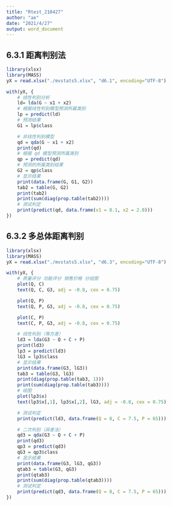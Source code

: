 ```yaml
---
title: "Rtest_210427"
author: "ae"
date: "2021/4/27"
output: word_document
---
```



## 6.3.1 距离判别法
```r
library(xlsx)
library(MASS)
yX = read.xlsx("./mvstats5.xlsx", "d6.1", encoding="UTF-8")

with(yX, {
    # 线性判别分析
    ld= lda(G ~ x1 + x2)
    # 根据线性判别模型预测所属类别
    lp = predict(ld)
    # 预测结果
    G1 = lp$class

    # 非线性判别模型
    qd = qda(G ~ x1 + x2)
    print(qd)
    # 根据 qd 模型预测所属类别
    qp = predict(qd)
    # 预测的所属类别结果
    G2 = qp$class
    # 显示结果
    print(data.frame(G, G1, G2))
    tab2 = table(G, G2)
    print(tab2)
    print(sum(diag(prop.table(tab2))))
    # 测试判定
    print(predict(qd, data.frame(x1 = 8.1, x2 = 2.0)))
})

```


## 6.3.2 多总体距离判别
```r
library(xlsx)
library(MASS)
yX = read.xlsx("./mvstats5.xlsx", "d6.3", encoding="UTF-8")

with(yX, {
    # 质量评分 功能评分 销售价格 分组图
    plot(Q, C)
    text(Q, C, G3, adj = -0.8, cex = 0.75)

    plot(Q, P)
    text(Q, P, G3, adj = -0.8, cex = 0.75)

    plot(C, P)
    text(C, P, G3, adj = -0.8, cex = 0.75)

    # 线性判别（等方差）
    ld3 = lda(G3 ~ Q + C + P)
    print(ld3)
    lp3 = predict(ld3)
    lG3 = lp3$class
    # 显示结果
    print(data.frame(G3, lG3))
    tab3 = table(G3, lG3)
    print(diag(prop.table(tab3, 1)))
    print(sum(diag(prop.table(tab3))))
    # 绘图
    plot(lp3$x)
    text(lp3$x[,1], lp3$x[,2], lG3, adj = -0.8, cex = 0.75) 

    # 测试判定
    print(predict(ld3, data.frame(Q = 8, C = 7.5, P = 65)))

    # 二次判别（异差法）
    qd3 = qda(G3 ~ Q + C + P)
    print(qd3)
    qp3 = predict(qd3)
    qG3 = qp3$class
    # 显示结果
    print(data.frame(G3, lG3, qG3))
    qtab3 = table(G3, qG3)
    print(qtab3)
    print(sum(diag(prop.table(qtab3))))
    # 测试判定
    print(predict(qd3, data.frame(Q = 8, C = 7.5, P = 65)))
})

```
